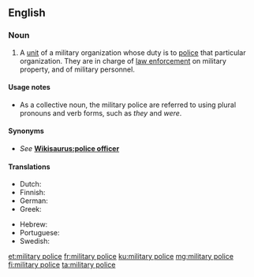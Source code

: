 ==English==
{{wikipedia}}

===Noun===
{{en-noun|-}}

# A [[unit]] of a military organization whose duty is to [[police#Verb|police]] that particular organization. They are in charge of [[law enforcement]] on military property, and of military personnel.

====Usage notes====
* As a collective noun, the military police are referred to using plural pronouns and verb forms, such as ''they'' and ''were''.

====Synonyms====
* ''See'' '''[[Wikisaurus:police officer]]'''

====Translations====
{{trans-top|police unit of a military organization}}
* Dutch: {{t+|nl|marechaussee}}
* Finnish: {{t+|fi|sotilaspoliisi}}
* German: {{t+|de|Militärpolizei|f}}
* Greek: {{t+|el|στρατονομία}}
{{trans-mid}}
* Hebrew: {{t+|he|מִשְׁטָרָה צְבָאִית|f|tr=mishtará tsváit|sc=Hebr}}
* Portuguese: {{t|pt|polícia militar|f}}
* Swedish: {{t|sv|militärpolis|c}}
{{trans-bottom}}

[[et:military police]]
[[fr:military police]]
[[ku:military police]]
[[mg:military police]]
[[fi:military police]]
[[ta:military police]]